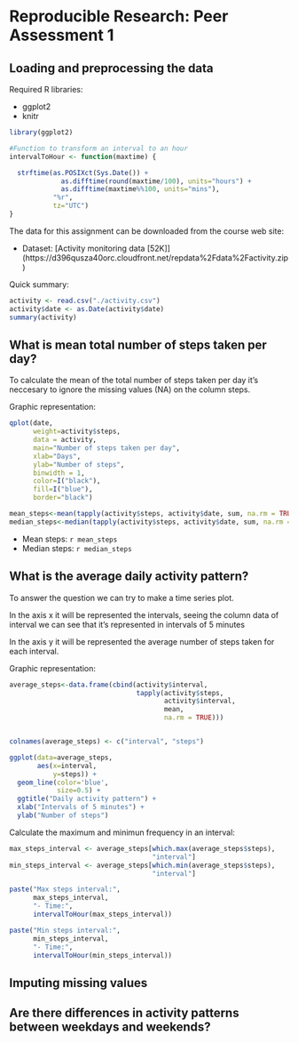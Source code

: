 # Reproducible Research: Peer Assessment 1

## Loading and preprocessing the data

Required R libraries:

* ggplot2
* knitr

```r
library(ggplot2)

#Function to transform an interval to an hour
intervalToHour <- function(maxtime) {

  strftime(as.POSIXct(Sys.Date()) +              
             as.difftime(round(maxtime/100), units="hours") +
             as.difftime(maxtime%%100, units="mins"),
           "%r",
           tz="UTC")
}
```

The data for this assignment can be downloaded from the course web site:

* Dataset: [Activity monitoring data [52K]] (https://d396qusza40orc.cloudfront.net/repdata%2Fdata%2Factivity.zip)

Quick summary:

```r
activity <- read.csv("./activity.csv")
activity$date <- as.Date(activity$date)
summary(activity)
```

## What is mean total number of steps taken per day?

To calculate the mean of the total number of steps taken per day it's 
neccesary to ignore the missing values (NA) on the column steps.

Graphic representation:

```r

qplot(date,  
      weight=activity$steps, 
      data = activity, 
      main="Number of steps taken per day", 
      xlab="Days", 
      ylab="Number of steps",
      binwidth = 1,
      color=I("black"),
      fill=I("blue"),
      border="black")

```


```r
mean_steps<-mean(tapply(activity$steps, activity$date, sum, na.rm = TRUE))
median_steps<-median(tapply(activity$steps, activity$date, sum, na.rm = TRUE))
```
- Mean steps: `r mean_steps`
- Median steps: `r median_steps`


## What is the average daily activity pattern?

To answer the question we can try to make a time series plot.

In the axis x it will be represented the intervals, seeing the column data of interval we can see that it's represented in intervals of 5 minutes

In the axis y it will be represented the average number of steps taken for each interval.

Graphic representation:

```r


average_steps<-data.frame(cbind(activity$interval,
                                tapply(activity$steps,
                                       activity$interval, 
                                       mean, 
                                       na.rm = TRUE)))


colnames(average_steps) <- c("interval", "steps")

ggplot(data=average_steps,
       aes(x=interval,
           y=steps)) + 
  geom_line(color='blue',
            size=0.5) + 
  ggtitle("Daily activity pattern") +
  xlab("Intervals of 5 minutes") +
  ylab("Number of steps") 

```

Calculate the maximum and minimun frequency in an interval:

```r
max_steps_interval <- average_steps[which.max(average_steps$steps),
                                    "interval"]
min_steps_interval <- average_steps[which.min(average_steps$steps),
                                    "interval"]

paste("Max steps interval:",
      max_steps_interval,
      "- Time:",
      intervalToHour(max_steps_interval))

paste("Min steps interval:",
      min_steps_interval,
      "- Time:",
      intervalToHour(min_steps_interval))
```

## Imputing missing values



## Are there differences in activity patterns between weekdays and weekends?
